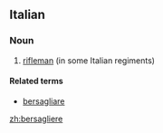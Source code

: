 ==Italian==

===Noun===
{{it-noun|bersaglier|m|e|i}}

# [[rifleman]] (in some Italian regiments)

====Related terms====
*[[bersagliare]]

[[zh:bersagliere]]